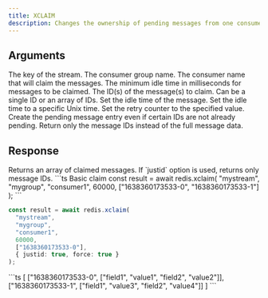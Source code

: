 ```yaml
---
title: XCLAIM
description: Changes the ownership of pending messages from one consumer to another in a stream consumer group.
---
```


## Arguments

<ParamField body="key" type="string" required>
  The key of the stream.
</ParamField>

<ParamField body="group" type="string" required>
  The consumer group name.
</ParamField>

<ParamField body="consumer" type="string" required>
  The consumer name that will claim the messages.
</ParamField>

<ParamField body="minIdleTime" type="number" required>
  The minimum idle time in milliseconds for messages to be claimed.
</ParamField>

<ParamField body="ids" type="string | string[]" required>
  The ID(s) of the message(s) to claim. Can be a single ID or an array of IDs.
</ParamField>

<ParamField body="options">
  <Expandable title="options">
    <ParamField body="idle" type="number">
      Set the idle time of the message.
    </ParamField>
    <ParamField body="time" type="number">
      Set the idle time to a specific Unix time.
    </ParamField>
    <ParamField body="retryCount" type="number">
      Set the retry counter to the specified value.
    </ParamField>
    <ParamField body="force" type="boolean">
      Create the pending message entry even if certain IDs are not already pending.
    </ParamField>
    <ParamField body="justid" type="boolean">
      Return only the message IDs instead of the full message data.
    </ParamField>
  </Expandable>
</ParamField>

## Response

<ResponseField type="Array<[string, string[]]> | string[]">
  Returns an array of claimed messages. If `justid` option is used, returns only message IDs.
</ResponseField>

<RequestExample>
```ts Basic claim
const result = await redis.xclaim(
  "mystream",
  "mygroup",
  "consumer1",
  60000,
  ["1638360173533-0", "1638360173533-1"]
);
```

```ts With justid option
const result = await redis.xclaim(
  "mystream",
  "mygroup", 
  "consumer1",
  60000,
  ["1638360173533-0"],
  { justid: true, force: true }
);
```
</RequestExample>

<ResponseExample>
```ts
[
  ["1638360173533-0", ["field1", "value1", "field2", "value2"]],
  ["1638360173533-1", ["field1", "value3", "field2", "value4"]]
]
```
</ResponseExample>